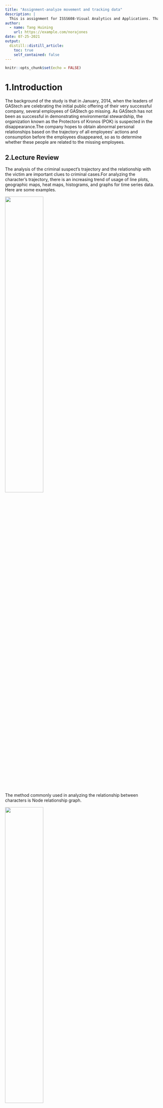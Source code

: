 ```yaml
---
title: "Assignment-analyze movement and tracking data"
description: |
  This is assignment for ISSS608-Visual Analytics and Applications. Thanks for reading.
author:
  - name: Tang Huining
    url: https://example.com/norajones
date: 07-25-2021
output:
  distill::distill_article:
    toc: true
    self_contained: false
---
```



```r
knitr::opts_chunk$set(echo = FALSE)
```

# 1.Introduction

The background of the study is that in January, 2014, when the leaders of GAStech are celebrating the initial public offering of their very successful company, several employees of GAStech go missing. As GAStech has not been as successful in demonstrating environmental stewardship, the organization known as the Protectors of Kronos (POK) is suspected in the disappearance.The company hopes to obtain abnormal personal relationships based on the trajectory of all employees' actions and consumption before the employees disappeared, so as to determine whether these people are related to the missing employees.


## 2.Lecture Review

The analysis of the criminal suspect's trajectory and the relationship with the victim are important clues to criminal cases.For analyzing the character's trajectory, there is an increasing trend of usage of line plots, geographic maps, heat maps, histograms, and graphs for time series data. Here are some examples.

![](img/1.png){width=50%}

The method commonly used in analyzing the relationship between characters is Node relationship graph.

![](img/2.jpg){width=50%}


# 3 Data preparation

## 3.1 Packages preparing

The code are like this.

```r
packages = c("tidyverse","tibble","ggiraph","sf","ggplot2","ggspatial","dplyr",
             "raster","tmap","clock","highcharter","ggforce",'lubridate','readr','ggbeeswarm')
for (p in packages){
  if (!require(p,character.only = T)){
    install.packages(p)
    }
  library(p,character.only = T)
}
```

We need these packages for analysing and visualization. Expected mapping includes histogram, trajectory graph, heat map, node graph and so on.

## 3.2 Data preprocessing

After a glimpse of the several csv files, we could find the raw data has  garbled code due to language problems. As this is a problem of name of Location, it mainly exists in credit card data and loyalty card data.

![](img/3.png){width=60%}

We solved the problem in excel before importing data into R to avoid risk of mistakes.

Also, as we may need to join different data frame, we shall change the name of columns before importing data.

![](img/cc.png){width=40%} 
![](img/gps.png){width=40%}
![](img/loyalty.png){width=40%}
![](img/car.png){width=50%}

So we would change the CardID to **id** and all timestamp to **Timestamp**.

Then we could import data for further analysis.

# 4 Analytics and Visualization

## 4.1 Anomalies in the credit and loyalty card data

First import two data sets, then change the time type.

```r
loyalty <- read_csv('data/loyalty_data.csv')
creditcard <- read_csv('data/cc_data.csv')
loyalty$Timestamp = mdy(loyalty$Timestamp)
creditcard$Timestamp = mdy_hm(creditcard$Timestamp)
```

Build new data frame of loyalty card and credit card, then use rbind to join all data. finally we got two volumns which are Timestamp and location.

```r
loyalty_aggregated <- data.frame(loyalty[c('Timestamp','location','price')])
loyalty_aggregated$type <- "loyalty"
creditcard_aggregated <- data.frame(creditcard[c('Timestamp','location','price')])
creditcard_aggregated$type <- "creditcard"
total <- rbind(loyalty_aggregated,creditcard_aggregated)
```

Group by location and type to get the times that the card was used in the location.

```r
location_group<- group_by(total,location,type)
GroupBylocation <- summarise(location_group,count = n())
```

Visualize by barchart.

```r
ggplot(GroupBylocation, aes(x = reorder(location,-count), y = count, fill = type)) +
  geom_bar(position = "dodge",width=0.8,stat="identity")+
  labs(title = "Frequency of Location", x="Location", y="Frequency")+
  theme(axis.text.x = element_text(size = 8, 
                                   family = "myFont", 
                                   angle = 90))
```

We could see the frequency of different location. Most location credict card frequency exceeds loyalty card frequency. The most apparent four locations are Kalami Kafenion, Abila Airport, Coffee Shack, General Grocer. So it is essential to focus on these four places during later analyze. 


```r
library(dplyr)
creditcard_aggregated$date <- strftime(as.POSIXlt(creditcard_aggregated$Timestamp),"%d")
creditcard_aggregated$hour <- strftime(as.POSIXlt(creditcard_aggregated$Timestamp),"%H")
timestamp_group<- group_by(creditcard_aggregated,date,hour,type)
GroupBytime <- summarise(timestamp_group,count = n())
```


```r
ggplot(GroupBytime, aes(date, hour)) + 
  geom_tile(aes(fill = count),
            colour = "grey") + 
  scale_fill_gradient(low = "white",
                      high = "steelblue")
```

```r

```

```r
ggplot(data = total )+
  aes(y = location, x = price, color = "darkblue") +
  geom_sina(col = rgb(0,100,0,100,maxColorValue = 300))+
  geom_beeswarm(cex = 0.5) +
  coord_flip()+
  theme(axis.text.x = element_text(size = 8, 
                                   family = "myFont", 
                                   angle = 90))
```


## 4.2 Insights after adding vehicle data
```r
bgmap<-raster("data/MC2-tourist.tif")
```



```r
tm_shape(bgmap) +
tm_rgb(bgmap, r = 1,g = 2,b = 3,
       alpha = NA,
       saturation = 1,
       interpolate = TRUE,
       max.value = 255)
```

```r
Abila_st <- st_read(dsn = "data/Geospatial",
                    layer = "Abila")
```

```r
gps <- read_csv("data/gps.csv")
car <- read_csv("data/car-assignments.csv")
gps$Timestamp = mdy_hms(gps$Timestamp)
gps_join <- gps %>% left_join(car, by = 'id')
```


```r
credit_gps_join <- gps_join %>% inner_join(creditcard, by = 'Timestamp')
credit_gps_join$day <- as.factor(get_day(credit_gps_join$Timestamp))
```

```r
gps_sf <- st_as_sf(credit_gps_join, 
                   coords = c("long", "lat"),
                       crs= 4326)
```


```r
gps_path <- gps_sf %>%
  group_by(id,day) %>%
  summarize(m = mean(Timestamp), 
            do_union=FALSE) %>%
  st_cast("LINESTRING")
```


```r
gps_path_selected <- gps_path %>%
  filter(id==1)
tmap_mode("view")
tm_shape(bgmap) +
  tm_rgb(bgmap, r = 1,g = 2,b = 3,
       alpha = NA,
       saturation = 1,
       interpolate = TRUE,
       max.value = 255) +
  tm_shape(gps_path_selected) +
  tm_lines(col = "orange")
```
## 4.3 Infer the owners of each credit card and loyalty card

## 4.4 Potential informal or unofficial relationships among GASTech personnel

## 4.5 Suspicious activity
